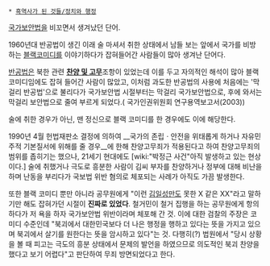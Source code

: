  * [[흑역사가 된 것들/정치와 행정]]

[[국가보안법]]을 비꼬면서 생겨났던 단어.

1960년대 반공법이 생긴 이래 술 마셔서 취한 상태에서 남들 보는 앞에서 국가를 비방하는 [[블랙코미디]]를 이야기하다가 잡혀들어간 사람들이 많아 생겨난 단어다.

[[반공법]]은 북한 관련 '''[[종북주의자|찬양 및 고무]]'''조항이 있었는데 이를 두고 자의적인 해석이 많아 블랙코미디임에도 잡혀 들어간 사람이 많았고, 이처럼 과도한 반공법의 사용에 처음에는 '막걸리 반공법'으로 불리다가 국가보안법 시절부터는 막걸리 국가보안법으로, 후에 와서는 막걸리 보안법으로 줄여 부르게 되었다.( 국가인권위원회 연구용역보고서(2003))

술에 취한 경우가 아닌, 맨 정신으로 블랙 코미디를 한 경우에도 이에 해당한다. 

1990년 4월 헌법재판소 결정에 의하여 __국가의 존립ㆍ안전을 위태롭게 하거나 자유민주적 기본질서에 위해를 줄 경우__에 한해 찬양고무죄가 적용된다고 하여 찬양고무죄의 범위를 좁히기는 했으나, 21세기 현대에도 [wiki:"박정근 사건"아직 발생하고 있는 현상이다.] 술에 취했거나 극도로 흥분한 사람이 김씨 부자를 찬양하거나 정부에 대해 비난을 하며 난동을 부리다가 국보법 위반 혐의로 체포되는 사례가 아직도 가끔 발생한다.

또한 블랙 코미디 뿐만 아니라 공무원에게 "이런 [[김일성]]만도 못한 X 같은 XX"라고 말하기만 해도 잡혀가던 시절이 '''진짜로 있었다'''. 철거민이 철거 집행을 하는 공무원에게 항의하다가 저 욕을 하자 국가보안법 위반이라며 체포해 간 것. 이에 대한 검찰의 주장은 코미디 수준인데 "북괴에서 대한민국보다 더 나은 행정을 행하고 있다는 뜻을 가지고 있으며 북괴에서 살기를 원한다는 뜻을 암시하고 있다"는 것. 다행히(?) 법원에서 "당시 상황을 볼 때 피고는 극도의 흥분 상태에서 문제의 발언을 하였으므로 의도적인 북괴 찬양을 했다고 보기 어렵다"고 판단하여 무죄 방면되었다고 한다.
